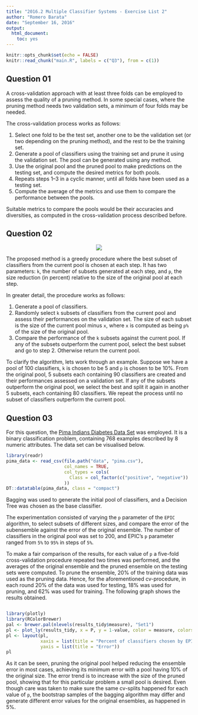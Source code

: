 ```yaml
---
title: "2016.2 Multiple Classifier Systems - Exercise List 2"
author: "Romero Barata"
date: "September 16, 2016"
output: 
  html_document: 
    toc: yes
---
```


```r
knitr::opts_chunk$set(echo = FALSE)
knitr::read_chunk("main.R", labels = c("Q3"), from = c(1))
```

## Question 01
A cross-validation approach with at least three folds can be employed to assess the quality of a pruning method. In some special cases, where the pruning method needs two validation sets, a minimum of four folds may be needed.

The cross-validation process works as follows: 

1. Select one fold to be the test set, another one to be the validation set (or two depending on the pruning method), and the rest to be the training set.
2. Generate a pool of classifiers using the training set and prune it using the validation set. The pool can be generated using any method.
3. Use the original pool and the pruned pool to make predictions on the testing set, and compute the desired metrics for both pools.
4. Repeats steps 1--3 in a cyclic manner, until all folds have been used as a testing set.
5. Compute the average of the metrics and use them to compare the performance between the pools.

Suitable metrics to compare the pools would be their accuracies and diversities, as computed in the cross-validation process described before.

## Question 02
<center>![](figures/q2-architecture.png)</center>

The proposed method is a greedy procedure where the best subset of classifiers from the current pool is chosen at each step. It has two parameters: `k`, the number of subsets generated at each step, and `p`, the size reduction (in percent) relative to the size of the original pool at each step.

In greater detail, the procedure works as follows:

1. Generate a pool of classifiers.
2. Randomly select `k` subsets of classifiers from the current pool and assess their performances on the validation set. The size of each subset is the size of the current pool minus `x`, where `x` is computed as being `p%` of the size of the original pool.
3. Compare the performance of the `k` subsets against the current pool. If any of the subsets outperform the current pool, select the best subset and go to step 2. Otherwise return the current pool.

To clarify the algorithm, lets work through an example. Suppose we have a pool of $100$ classifiers, `k` is chosen to be $5$ and `p` is chosen to be $10\%$. From the original pool, $5$ subsets each containing $90$ classifiers are created and their performances assessed on a validation set. If any of the subsets outperform the original pool, we select the best and split it again in another $5$ subsets, each containing $80$ classifiers. We repeat the process until no subset of classifiers outperform the current pool.

## Question 03
For this question, the [Pima Indians Diabetes Data Set ](http://archive.ics.uci.edu/ml/datasets/Pima+Indians+Diabetes) was employed. It is a binary classification problem, containing $768$ examples described by $8$ numeric attributes. The data set can be visualised below.

```r
library(readr)
pima_data <- read_csv(file.path("data", "pima.csv"), 
                      col_names = TRUE, 
                      col_types = cols(
                        Class = col_factor(c("positive", "negative"))
                      ))
DT::datatable(pima_data, class = "compact")
```

Bagging was used to generate the initial pool of classifiers, and a Decision Tree was chosen as the base classifier.

The experimentation consisted of varying the `p` parameter of the `EPIC` algorithm, to select subsets of different sizes, and compare the error of the subensemble against the error of the original ensemble. The number of classifiers in the original pool was set to $200$, and EPIC's `p` parameter ranged from `5%` to `95%` in steps of `5%`.

To make a fair comparison of the results, for each value of `p` a five-fold cross-validation procedure repeated two times was performed, and the averages of the original ensemble and the pruned ensemble on the testing sets were computed. To prune the ensemble, $20\%$ of the training data was used as the pruning data. Hence, for the aforementioned cv-procedure, in each round $20\%$ of the data was used for testing, $18\%$ was used for pruning, and $62\%$ was used for training. The following graph shows the results obtained.

```r
```

```r
library(plotly)
library(RColorBrewer)
pal <- brewer.pal(nlevels(results_tidy$measure), "Set1")
pl <- plot_ly(results_tidy, x = P, y = 1-value, color = measure, colors = pal)
pl <- layout(pl, 
             xaxis = list(title = "Percent of classifiers chosen by EPIC"), 
             yaxis = list(title = "Error"))
pl
```

As it can be seen, pruning the original pool helped reducing the ensemble error in most cases, achieving its minimum error with a pool having $10\%$ of the original size. The error trend is to increase with the size of the pruned pool, showing that for this particular problem a small pool is desired. Even though care was taken to make sure the same cv-splits happened for each value of `p`, the bootstrap samples of the bagging algorithm may differ and generate different error values for the original ensembles, as happened in $5\%$.